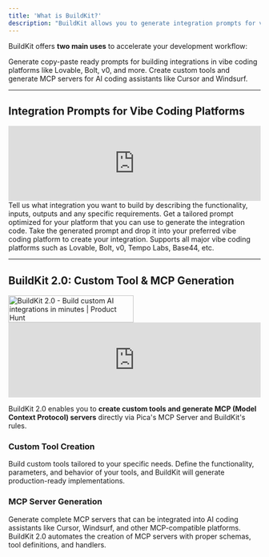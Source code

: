 ```yaml
---
title: 'What is BuildKit?'
description: "BuildKit allows you to generate integration prompts for vibe coding platforms, and create custom tools and MCP servers for AI coding assistants."
---
```


BuildKit offers **two main uses** to accelerate your development workflow:

<CardGroup cols={2}>
  <Card title="Integration Prompts" icon="sparkles">
    Generate copy-paste ready prompts for building integrations in vibe coding platforms like Lovable, Bolt, v0, and more.
  </Card>
  <Card title="Custom Tools & MCP" icon="wrench">
    Create custom tools and generate MCP servers for AI coding assistants like Cursor and Windsurf.
  </Card>
</CardGroup>

---

## Integration Prompts for Vibe Coding Platforms

<Frame>
  <iframe
    width="100%"
    src="https://www.youtube.com/embed/pk9VCQosIMA"
    title="BuildKit Demo"
    frameBorder="0"
    allow="accelerometer; autoplay; clipboard-write; encrypted-media; gyroscope; picture-in-picture"
    allowFullScreen
  ></iframe>
</Frame>

<Steps>
  <Step title="Describe">
    Tell us what integration you want to build by describing the functionality, inputs, outputs and any specific requirements.
  </Step>
  <Step title="Generate">
    Get a tailored prompt optimized for your platform that you can use to generate the integration code.
  </Step>
  <Step title="Copy & Paste">
    Take the generated prompt and drop it into your preferred vibe coding platform to create your integration.
  </Step>
</Steps>

<Info>
Supports all major vibe coding platforms such as Lovable, Bolt, v0, Tempo Labs, Base44, etc.
</Info>

<Card title="Try it in Pica now" icon="toolbox" href="https://app.picaos.com/buildkit" horizontal arrow={true}></Card>

---

## BuildKit 2.0: Custom Tool & MCP Generation

<div style={{ marginTop: '1rem' }}>
  <a href="https://www.producthunt.com/products/buildkit-2-0?embed=true&utm_source=badge-top-post-badge&utm_medium=badge&utm_source=badge-buildkit-2-0" target="_blank">
    <img 
      src="https://api.producthunt.com/widgets/embed-image/v1/top-post-badge.svg?post_id=1014709&theme=light&period=daily&t=1757608118228" 
      alt="BuildKit 2.0 - Build custom AI integrations in minutes | Product Hunt" 
      style={{ width: '250px', height: '54px' }} 
      width="250" 
      height="54" 
    />
  </a>
</div>

<Frame>
  <iframe
    width="100%"
    src="https://www.youtube.com/embed/EnbRfu-BsJE"
    title="BuildKit 2.0 Overview"
    frameBorder="0"
    allow="accelerometer; autoplay; clipboard-write; encrypted-media; gyroscope; picture-in-picture"
    allowFullScreen
  ></iframe>
</Frame>


BuildKit 2.0 enables you to **create custom tools and generate MCP (Model Context Protocol) servers** directly via Pica's MCP Server and BuildKit's rules.

### Custom Tool Creation

Build custom tools tailored to your specific needs. Define the functionality, parameters, and behavior of your tools, and BuildKit will generate production-ready implementations.

### MCP Server Generation

Generate complete MCP servers that can be integrated into AI coding assistants like Cursor, Windsurf, and other MCP-compatible platforms. BuildKit 2.0 automates the creation of MCP servers with proper schemas, tool definitions, and handlers.

<Card title="Access BuildKit 2.0" icon="wrench" href="https://buildkit.picaos.com" horizontal></Card>
